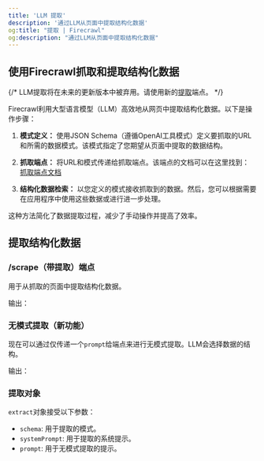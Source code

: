 ```yaml
---
title: 'LLM 提取'
description: '通过LLM从页面中提取结构化数据'
og:title: "提取 | Firecrawl"
og:description: "通过LLM从页面中提取结构化数据"
---
```




## 使用Firecrawl抓取和提取结构化数据

{/* <Warning>LLM提取将在未来的更新版本中被弃用。请使用新的[提取](/features/extract)端点。</Warning> */}

Firecrawl利用大型语言模型（LLM）高效地从网页中提取结构化数据。以下是操作步骤：

1. **模式定义：**
   使用JSON Schema（遵循OpenAI工具模式）定义要抓取的URL和所需的数据模式。该模式指定了您期望从页面中提取的数据结构。

2. **抓取端点：**
   将URL和模式传递给抓取端点。该端点的文档可以在这里找到：
   [抓取端点文档](https://docs.firecrawl.dev/api-reference/endpoint/scrape)

3. **结构化数据检索：**
   以您定义的模式接收抓取到的数据。然后，您可以根据需要在应用程序中使用这些数据或进行进一步处理。

这种方法简化了数据提取过程，减少了手动操作并提高了效率。

## 提取结构化数据

### /scrape（带提取）端点

用于从抓取的页面中提取结构化数据。

<CodeGroup>

<ExtractPython />
<ExtractNode />
<ExtractCURL />

</CodeGroup>

输出：

<ExtractOutput />

### 无模式提取（新功能）

现在可以通过仅传递一个`prompt`给端点来进行无模式提取。LLM会选择数据的结构。

<CodeGroup>

<ExtractNoSchemaCURL />

</CodeGroup>

输出：

<ExtractNoSchemaOutput />

### 提取对象

`extract`对象接受以下参数：

- `schema`: 用于提取的模式。
- `systemPrompt`: 用于提取的系统提示。
- `prompt`: 用于无模式提取的提示。